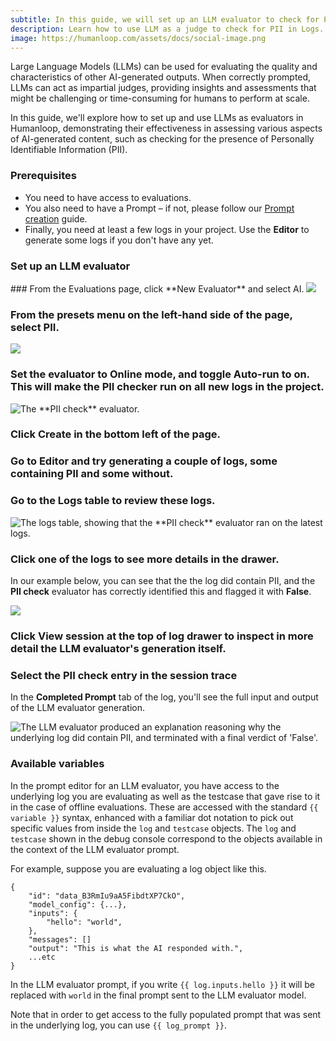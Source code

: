 ```yaml
---
subtitle: In this guide, we will set up an LLM evaluator to check for PII (Personally Identifiable Information) in Logs.
description: Learn how to use LLM as a judge to check for PII in Logs.
image: https://humanloop.com/assets/docs/social-image.png
---
```


<Markdown src="../../../snippets/wip.mdx" />

Large Language Models (LLMs) can be used for evaluating the quality and characteristics of other AI-generated outputs. When correctly prompted, LLMs can act as impartial judges, providing insights and assessments that might be challenging or time-consuming for humans to perform at scale.

In this guide, we'll explore how to set up and use LLMs as evaluators in Humanloop, demonstrating their effectiveness in assessing various aspects of AI-generated content, such as checking for the presence of Personally Identifiable Information (PII).

### Prerequisites

- You need to have access to evaluations.
- You also need to have a Prompt – if not, please follow our [Prompt creation](./create-prompt) guide.
- Finally, you need at least a few logs in your project. Use the **Editor** to generate some logs if you don't have any yet.

### Set up an LLM evaluator

<Steps>
### From the Evaluations page, click **New Evaluator** and select AI.

<img src="../../../assets/images/e821a8f-image.png" />

### From the presets menu on the left-hand side of the page, select **PII**.

<img src="../../../assets/images/a0adb08-SCR-20231120-oahm.png" />

### Set the evaluator to **Online** mode, and toggle **Auto-run** to on. This will make the PII checker run on all new logs in the project.

<img
  src="../../../assets/images/be52778-image.png"
  alt="The  **PII check** evaluator."
/>

### Click **Create** in the bottom left of the page.

### Go to Editor and try generating a couple of logs, some containing PII and some without.

### Go to the Logs table to review these logs.

<img
  src="../../../assets/images/4bc4503-image.png"
  alt="The logs table, showing that the **PII check** evaluator ran on the latest logs."
/>

### Click one of the logs to see more details in the drawer.

In our example below, you can see that the the log did contain PII, and the **PII check** evaluator has correctly identified this and flagged it with **False**.

<img src="../../../assets/images/e2a1554-image.png" />

### Click **View session** at the top of log drawer to inspect in more detail the LLM evaluator's generation itself.

### Select the **PII check** entry in the session trace

In the **Completed Prompt** tab of the log, you'll see the full input and output of the LLM evaluator generation.

<img
  src="../../../assets/images/7b5713b-image.png"
  alt="The LLM evaluator produced an explanation reasoning why the underlying log did contain PII, and terminated with a final verdict of 'False'."
/>

</Steps>

### Available variables

In the prompt editor for an LLM evaluator, you have access to the underlying log you are evaluating as well as the testcase that gave rise to it in the case of offline evaluations. These are accessed with the standard `{{ variable }}` syntax, enhanced with a familiar dot notation to pick out specific values from inside the `log` and `testcase` objects. The `log` and `testcase` shown in the debug console correspond to the objects available in the context of the LLM evaluator prompt.

For example, suppose you are evaluating a log object like this.

```Text JSON
{
    "id": "data_B3RmIu9aA5FibdtXP7CkO",
    "model_config": {...},
    "inputs": {
    	"hello": "world",
    },
    "messages": []
    "output": "This is what the AI responded with.",
    ...etc
}
```

In the LLM evaluator prompt, if you write `{{ log.inputs.hello }}` it will be replaced with `world` in the final prompt sent to the LLM evaluator model.

Note that in order to get access to the fully populated prompt that was sent in the underlying log, you can use `{{ log_prompt }}`.
